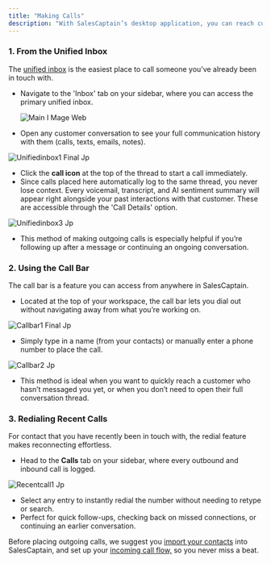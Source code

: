```yaml
---
title: "Making Calls"
description: "With SalesCaptain’s desktop application, you can reach customers directly from anywhere in the platform. Whether you’re inside the unified inbox, using the call bar, or browsing recent history, starting a call only takes a click. Outgoing calls can also be made from the SalesCaptain mobile app, as well as SIP phones connected to SalesCaptain. "
---
```


### **1. From the Unified Inbox**

The <u>unified inbox</u> is the easiest place to call someone you’ve already been in touch with.

- Navigate to the 'Inbox' tab on your sidebar, where you can access the primary unified inbox.

  ![Main I Mage Web](/images/MainIMage.webp)
- Open any customer conversation to see your full communication history with them (calls, texts, emails, notes).

![Unifiedinbox1 Final Jp](/images/unifiedinbox1_final.jpg)

- Click the **call icon** at the top of the thread to start a call immediately.
- Since calls placed here automatically log to the same thread, you never lose context. Every voicemail, transcript, and AI sentiment summary will appear right alongside your past interactions with that customer. These are accessible through the 'Call Details' option.

![Unifiedinbox3 Jp](/images/unifiedinbox3.jpg)

- This method of making outgoing calls is especially helpful if you’re following up after a message or continuing an ongoing conversation.

### **2. Using the Call Bar**

The call bar is a feature you can access from anywhere in SalesCaptain.

- Located at the top of your workspace, the call bar lets you dial out without navigating away from what you’re working on.

![Callbar1 Final Jp](/AnyConv.com__callbar1_final.webp)

- Simply type in a name (from your contacts) or manually enter a phone number to place the call.

![Callbar2 Jp](/images/callbar2.jpg)

- This method is ideal when you want to quickly reach a customer who hasn’t messaged you yet, or when you don’t need to open their full conversation thread.

### **3. Redialing Recent Calls**

For contact that you have recently been in touch with, the redial feature makes reconnecting effortless.

- Head to the **Calls** tab on your sidebar, where every outbound and inbound call is logged.

![Recentcall1 Jp](/images/recentcall1.jpg)

- Select any entry to instantly redial the number without needing to retype or search.
- Perfect for quick follow-ups, checking back on missed connections, or continuing an earlier conversation.

Before placing outgoing calls, we suggest you <u>import your contacts</u> into SalesCaptain, and set up your [incoming call flow,](/Core-Features/Calls/Call-Flows/Creating-Call-Flows) so you never miss a beat.

 